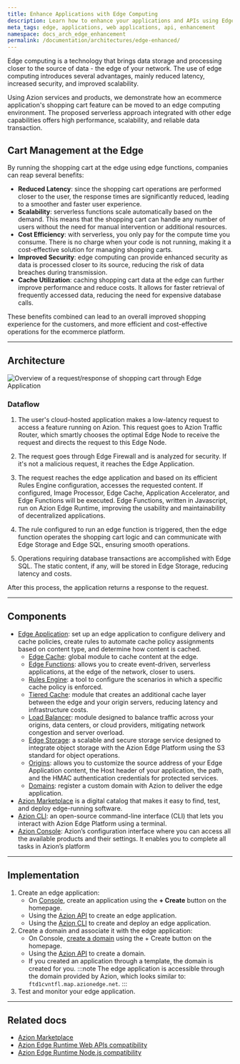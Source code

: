 ```yaml
---
title: Enhance Applications with Edge Computing
description: Learn how to enhance your applications and APIs using Edge Computing.
meta_tags: edge, applications, web applications, api, enhancement
namespace: docs_arch_edge_enhancement
permalink: /documentation/architectures/edge-enhanced/
---
```


Edge computing is a technology that brings data storage and processing closer to the source of data - the edge of your network. The use of edge computing introduces several advantages, mainly reduced latency, increased security, and improved scalability. 

Using Azion services and products, we demonstrate how an ecommerce application's shopping cart feature can be moved to an edge computing environment. The proposed serverless approach integrated with other edge capabilities offers high performance, scalability, and reliable data transaction.

## Cart Management at the Edge

By running the shopping cart at the edge using edge functions, companies can reap several benefits:

- **Reduced Latency**: since the shopping cart operations are performed closer to the user, the response times are significantly reduced, leading to a smoother and faster user experience.
- **Scalability**: serverless functions scale automatically based on the demand. This means that the shopping cart can handle any number of users without the need for manual intervention or additional resources.
- **Cost Efficiency**: with serverless, you only pay for the compute time you consume. There is no charge when your code is not running, making it a cost-effective solution for managing shopping carts.
- **Improved Security**: edge computing can provide enhanced security as data is processed closer to its source, reducing the risk of data breaches during transmission.
- **Cache Utilization**: caching shopping cart data at the edge can further improve performance and reduce costs. It allows for faster retrieval of frequently accessed data, reducing the need for expensive database calls.

These benefits combined can lead to an overall improved shopping experience for the customers, and more efficient and cost-effective operations for the ecommerce platform.

---

## Architecture

![Overview of a request/response of shopping cart through Edge Application](/assets/docs/images/uploads/edge-enhanced.png)

### Dataflow

1. The user's cloud-hosted application makes a low-latency request to access a feature running on Azion. This request goes to Azion Traffic Router, which smartly chooses the optimal Edge Node to receive the request and directs the request to this Edge Node.

2. The request goes through Edge Firewall and is analyzed for security. If it's not a malicious request, it reaches the Edge Application.

3. The request reaches the edge application and based on its efficient Rules Engine configuration, accesses the requested content. If configured, Image Processor, Edge Cache, Application Accelerator, and Edge Functions will be executed. Edge Functions, written in Javascript, run on Azion Edge Runtime, improving the usability and maintainability of decentralized applications.

4. The rule configured to run an edge function is triggered, then the edge function operates the shopping cart logic and can communicate with Edge Storage and Edge SQL, ensuring smooth operations.

5. Operations requiring database transactions are accomplished with Edge SQL. The static content, if any, will be stored in Edge Storage, reducing latency and costs.

After this process, the application returns a response to the request.

---

## Components
- [Edge Application](/en/documentation/products/build/edge-application/): set up an edge application to configure delivery and cache policies, create rules to automate cache policy assignments based on content type, and determine how content is cached.
    - [Edge Cache](/en/documentation/products/build/edge-application/edge-cache/): global module to cache content at the edge.
    - [Edge Functions](/en/documentation/products/build/edge-application/edge-functions/): allows you to create event-driven, serverless applications, at the edge of the network, closer to users.
    - [Rules Engine](/en/documentation/products/build/edge-application/rules-engine/): a tool to configure the scenarios in which a specific cache policy is enforced.
    - [Tiered Cache](/en/documentation/products/build/edge-application/tiered-cache/): module that creates an additional cache layer between the edge and your origin servers, reducing latency and infrastructure costs. 
    - [Load Balancer](/en/documentation/products/build/edge-application/load-balancer/): module designed to balance traffic across your origins, data centers, or cloud providers, mitigating network congestion and server overload.
    - [Edge Storage](/en/documentation/products/store/edge-storage/): a scalable and secure storage service designed to integrate object storage with the Azion Edge Platform using the S3 standard for object operations.
    - [Origins](/en/documentation/products/build/edge-application/origins/):  allows you to customize the source address of your Edge Application content, the Host header of your application, the path, and the HMAC authentication credentials for protected services.
    - [Domains](/en/documentation/products/build/edge-application/domains/): register a custom domain with Azion to deliver the edge application.
- [Azion Marketplace](/en/documentation/products/marketplace/) is a digital catalog that makes it easy to find, test, and deploy edge-running software.
- [Azion CLI](/en/documentation/products/azion-cli/overview/):  an open-source command-line interface (CLI) that lets you interact with Azion Edge Platform using a terminal. 
- [Azion Console](/en/documentation/products/guides/getting-to-know-azion-console/): Azion’s configuration interface where you can access all the available products and their settings. It enables you to complete all tasks in Azion’s platform

---

## Implementation

1. Create an edge application:
    - On [Console](https://console.azion.com), create an application using the **+ Create** button on the homepage.
    - Using the [Azion API](https://api.azion.com/#d43c5509-fb99-4b20-a7bd-64f0924af352) to create an edge application.
    - Using the [Azion CLI](/en/documentation/devtools/cli/create/#edge-applications) to create and deploy an edge application.
2. Create a domain and associate it with the edge application: 
    - On Console, [create a domain](/en/documentation/products/guides/configure-a-domain/) using the + Create button on the homepage.
    - Using the [Azion API](https://api.azion.com/#d43c5509-fb99-4b20-a7bd-64f0924af352) to create a domain.
    - If you created an application through a template, the domain is created for you.
:::note 
The edge application is accessible through the domain provided by Azion, which looks similar to: `ftd1cvntfl.map.azionedge.net`. 
:::
3. Test and monitor your edge application.

---

## Related docs

- [Azion Marketplace](/en/documentation/products/marketplace/)
- [Azion Edge Runtime Web APIs compatibility](/en/documentation/products/devtools/azion-edge-runtime/frameworks-compatibility/)
- [Azion Edge Runtime Node.js compatibility](/en/documentation/products/azion-edge-runtime/compatibility/node/)
